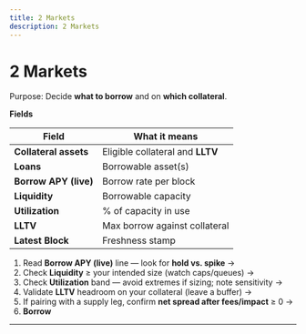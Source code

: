 ```yaml
---
title: 2 Markets
description: 2 Markets
---
```


# 2 Markets

Purpose: Decide **what to borrow** and on **which collateral**.

**Fields**

| Field | What it means |
| --- | --- |
| **Collateral assets** | Eligible collateral and **LLTV** |
| **Loans** | Borrowable asset(s) |
| **Borrow APY (live)** | Borrow rate per block |
| **Liquidity** | Borrowable capacity |
| **Utilization** | % of capacity in use |
| **LLTV** | Max borrow against collateral |
| **Latest Block** | Freshness stamp |
1. Read **Borrow APY (live)** line — look for **hold vs. spike** →
2. Check **Liquidity** ≥ your intended size (watch caps/queues) →
3. Check **Utilization** band — avoid extremes if sizing; note sensitivity →
4. Validate **LLTV** headroom on your collateral (leave a buffer) →
5. If pairing with a supply leg, confirm **net spread after fees/impact** ≥ 0 →
6. **Borrow**

---
